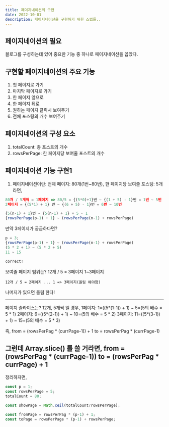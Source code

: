 ```yaml
---
title: 페이지네이션의 구현
date: 2022-10-01
description: 페이지네이션을 구현하기 위한 스텝들..
---
```


## 페이지네이션의 필요
블로그를 구성하는데 있어 중요한 기능 중 하나로 페이지네이션을 꼽았다.

## 구현할 페이지네이션의 주요 기능
1. 첫 페이지로 가기
2. 마지막 페이지로 가기
3. 한 페이지 앞으로
4. 한 페이지 뒤로
5. 원하는 페이지 클릭시 보여주기
6. 전체 포스팅의 개수 보여주기

## 페이지네이션의 구성 요소
1. totalCount: 총 포스트의 개수
2. rowsPerPage: 한 페이지당 보여줄 포스트의 개수

## 페이지네이션 기능 구현1
1. 페이지네이션이란:
전체 페이지: 80개(1번~80번),
한 페이지당 보여줄 포스팅: 5개라면,


```js showLineNumbers
80개 / 5개씩 = 1페이지 => 80/5 = {(5*0)+1}번 ~ {(1 + 5) - 1}번 = 1번 ~ 5번
2페이지 = {(5*1) + 1} 번 ~ {(6 + 5) - 1}번 = 6번 ~ 10번

{5(n-1) + 1}번 ~ {5(n-1) + 1} + 5 - 1
{rowsPerPage(p-1) + 1} ~ (rowsPerPage(n-1) + rowsPerPage)
````


만약 3페이지가 궁금하다면?

```js showLineNumbers
p = 3;
{rowsPerPage(p-1) + 1} ~ (rowsPerPage(n-1) + rowsPerPage)
(5 * 2 + 1) ~ (5 * 2 + 5)
11 ~ 15

correct!
````


보여줄 페이지 범위는?
12개 / 5 = 3페이지
1~3페이지

```
12개 / 5 = 2페이지 ... 1 => 3페이지(올림 해야함)

```

나머지가 있으면 올림 한다!

---
페이지 슬라이스는?
12개, 5개씩 일 경우,
1페이지: 1=((5*(1-1)) + 1) ~ 5=(5의 배수 = 5 * 1)
2페이지: 6=((5*(2-1)) + 1) ~ 10=(5의 배수 = 5 * 2)
3페이지: 11=((5*(3-1)) + 1) ~ 15=(5의 배수 = 5 * 3)

즉,
from = (rowsPerPag * (currPage-1)) + 1
to = rowsPerPag * (currPage-1)

그런데 Array.slice() 를 쓸 거라면,
from = (rowsPerPag * (currPage-1))
to = (rowsPerPag * currPage) + 1
---
정리하자면,

```js showLineNumbers
const p = 1;
const rowsPerPage = 5;
totalCount = 80;

const showPage = Math.ceil(totalCount/rowsPerPage);

const fromPage = rowsPerPag * (p-1) + 1;
const toPage = rowsPerPage * (p-1) + rowsPerPage;
```